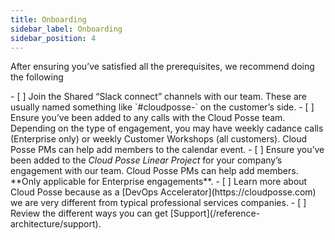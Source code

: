 ```yaml
---
title: Onboarding
sidebar_label: Onboarding
sidebar_position: 4
---
```


After ensuring you’ve satisfied all the prerequisites, we recommend doing the following

<TaskList>
- [ ] Join the Shared “Slack connect” channels with our team. These are usually named something like `#cloudposse-` on
      the customer’s side.
- [ ] Ensure you’ve been added to any calls with the Cloud Posse team. Depending on the type of engagement, you may have
      weekly cadance calls (Enterprise only) or weekly Customer Workshops (all customers). Cloud Posse PMs can help add
      members to the calendar event.
- [ ] Ensure you’ve been added to the <i>Cloud Posse Linear Project</i> for your company’s engagement with our team.
      Cloud Posse PMs can help add members. **Only applicable for Enterprise engagements**.
- [ ] Learn more about Cloud Posse because as a [DevOps Accelerator](https://cloudposse.com) we are very different from
      typical professional services companies.
- [ ] Review the different ways you can get [Support](/reference-architecture/support).
</TaskList>
